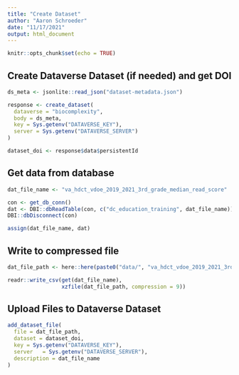 ```yaml
---
title: "Create Dataset"
author: "Aaron Schroeder"
date: "11/17/2021"
output: html_document
---
```


```r
knitr::opts_chunk$set(echo = TRUE)
```

## Create Dataverse Dataset (if needed) and get DOI
```r
ds_meta <- jsonlite::read_json("dataset-metadata.json")

response <- create_dataset(
  dataverse = "biocomplexity",
  body = ds_meta,
  key = Sys.getenv("DATAVERSE_KEY"),
  server = Sys.getenv("DATAVERSE_SERVER")
)

dataset_doi <- response$data$persistentId
```

## Get data from database

```r
dat_file_name <- "va_hdct_vdoe_2019_2021_3rd_grade_median_read_score"

con <- get_db_conn()
dat <- DBI::dbReadTable(con, c("dc_education_training", dat_file_name))
DBI::dbDisconnect(con)

assign(dat_file_name, dat)
```

## Write to compressed file

```r
dat_file_path <- here::here(paste0("data/", "va_hdct_vdoe_2019_2021_3rd_grade_median_read_score", ".csv.xz"))

readr::write_csv(get(dat_file_name),
                 xzfile(dat_file_path, compression = 9))
```

## Upload Files to Dataverse Dataset

```r
add_dataset_file(
  file = dat_file_path,
  dataset = dataset_doi,
  key = Sys.getenv("DATAVERSE_KEY"),
  server   = Sys.getenv("DATAVERSE_SERVER"),
  description = dat_file_name
)
```

